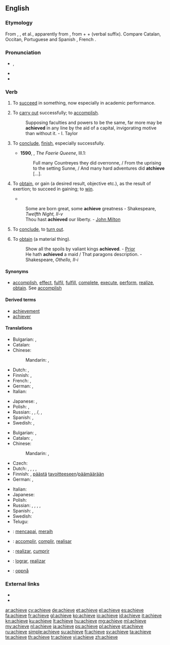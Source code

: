==English==

===Etymology===
From {{etyl|xno}} {{term|aschever|lang=fro}}, {{etyl|frm}} {{term|achever|lang=frm}}, {{term|achiever}} et al., apparently from {{etyl|LL.}} {{recons|accappo|accappō|lang=LL.}}, from {{term|ad||to|lang=la}} + {{term|caput||head|lang=la}} + {{term|-o|-ō|lang=la}} (verbal suffix). Compare Catalan, Occitan, Portuguese and Spanish {{term|acabar}}, French {{term|achever|lang=fr}}.

===Pronunciation===
* {{a|UK}} {{IPA|/əˈtʃiːv/}}, {{X-SAMPA|/@"tSi:v/}}
* {{audio|en-us-achieve.ogg|Audio (US)}}
* {{rhymes|iːv}}

===Verb===
{{en-verb|achiev|es}}

# {{intransitive}} To [[succeed]] in something, now especially in academic performance. {{defdate|from 14th c.}}
# {{transitive}} To [[carry out]] successfully; to [[accomplish]]. {{defdate|from 14th c.}}
#: Supposing faculties and powers to be the same, far more may be '''achieved''' in any line by the aid of a capital, invigorating motive than without it. - I. Taylor
# {{obsolete|transitive}} To [[conclude]], [[finish]], especially successfully. {{defdate|14th-18th c.}}
#* '''1590''', {{w|Edmund Spenser}}, ''The Faerie Queene'', III.1:
#*: Full many Countreyes they did overronne, / From the uprising to the setting Sunne, / And many hard adventures did '''atchieve''' [...].
# {{transitive}} To [[obtain]], or gain (a desired result, objective etc.), as the result of exertion; to succeed in gaining; to [[win]]. {{defdate|from 14th c.}}
#* {{quote-news
|year=2013
|date=January 22
|author=Phil McNulty
|title=Aston Villa 2-1 Bradford (3-4)
|work=BBC
|url=http://www.bbc.co.uk/sport/0/football/21022502
|page=
|passage=Bradford may have lost on the night but they stubbornly protected a 3-1 first-leg advantage to emulate a feat last '''achieved''' by Rochdale in 1962.}}
#: Some are born great, some '''achieve''' greatness - Shakespeare, ''Twelfth Night, II-v''
#: Thou hast '''achieved''' our liberty. - [[w:John Milton|John Milton]]
# {{obsolete|intransitive}} To [[conclude]], to [[turn out]]. {{defdate|14th-16th c.}}
# {{context|transitive|now|_|literary}} To [[obtain]] (a material thing). {{defdate|from 15th c.}}
#: Show all the spoils by valiant kings '''achieved'''. - [[Prior]]
#: He hath '''achieved''' a maid / That paragons description. - Shakespeare, ''Othello, II-i''

====Synonyms====
* [[accomplish]], [[effect]], [[fulfil]], [[fulfill]], [[complete]], [[execute]], [[perform]], [[realize]], [[obtain]]. See [[accomplish]]

====Derived terms====
* [[achievement]]
* [[achiever]]

====Translations====
{{trans-top|to carry out successfully; to accomplish}}
* Bulgarian: {{t+|bg|осъществявам}}, {{t+|bg|реализирам}}
* Catalan: {{t+|ca|acomplir}}
* Chinese:
*: Mandarin: {{t|cmn|實現|sc=Hani}}, {{t|cmn|实现|tr=shíxiàn|sc=Hani}}
* Dutch: {{t+|nl|bereiken}}, {{t+|nl|realiseren}}
* Finnish: {{t+|fi|saada aikaan}}, {{t+|fi|toteuttaa}}
* French: {{t+|fr|accomplir}}, {{t|fr|réaliser}}
* German: {{t+|de|erreichen}}, {{t|de|realisieren}}
* Italian: {{t+|it|realizzare}}
{{trans-mid}}
* Japanese: {{t+|ja|達成|alt=達成する|tr=たっせいする, tassei suru|sc=Jpan}}, {{t|ja|実現|tr=じつげんする, jitsugen suru|alt=実現する|sc=Jpan}}
* Polish: {{t+|pl|osiągnąć}}, {{t+|pl|zrealizować}}
* Russian: {{t|ru|выполнять|tr=vypolnjátʹ|sc=Cyrl}} {{impf}}, {{t|ru|выполнить|tr=výpolnitʹ|sc=Cyrl}} {{pf.}}, {{t|ru|реализовать|tr=realizovátʹ|sc=Cyrl}} {{impf}}/{{pf.}}, {{t|ru|осуществлять|tr=osuščestvljátʹ|sc=Cyrl}} {{impf}}, {{t|ru|осуществить|tr=osuščestvítʹ|sc=Cyrl}} {{pf.}}
* Spanish: {{t+|es|conseguir}}, {{t+|es|lograr}}
* Swedish: {{t+|sv|åstadkomma}}, {{t+|sv|uppnå}}
{{trans-bottom}}

{{trans-top|to obtain, or gain as the result of exertion}}
* Bulgarian: {{t+|bg|постигам}}, {{t+|bg|достигам}}
* Catalan: {{t+|ca|obtenir}}, {{t+|ca|aconseguir}}
* Chinese:
*: Mandarin: {{t|cmn|達到|sc=Hani}}, {{t|cmn|达到|tr=dádào|sc=Hani}}
* Czech: {{t+|cs|dosáhnout}}
* Dutch: {{t+|nl|bereiken}}, {{t+|nl|realiseren}}, {{t+|nl|verwerven}}, {{t+|nl|winnen}}, {{t+|nl|verkrijgen}}
* Finnish: {{t+|fi|saavuttaa}}, [[päästä]] [[tavoite|tavoitteeseen]]/[[päämäärä]]än
* German: {{t+|de|erreichen}}, {{t+|de|erlangen}}
{{trans-mid}}
* Italian: {{t+|it|ottenere}}
* Japanese: {{t+|ja|達成|alt=達成する|tr=たっせいする, tassei suru|sc=Jpan}}
* Polish: {{t+|pl|osiągnąć}}
* Russian: {{t+|ru|добиваться|tr=dobivátʹsja}} {{impf}}, {{t+|ru|добиться|tr=dobítʹsja}}, {{t|ru|достигать|tr=dostigátʹ|sc=Cyrl}} {{impf}}, {{t|ru|достичь|tr=dostíčʹ|sc=Cyrl}} {{pf.}}, {{t|ru|достигнуть|tr=dostígnutʹ|sc=Cyrl}} {{pf.}}
* Spanish: {{t+|es|conseguir}}, {{t+|es|lograr}}
* Swedish: {{t+|sv|uppnå}}
* Telugu: {{t+|te|సాధించు|tr=saadhinchu}}
{{trans-bottom}}

{{checktrans-top}}
* {{ttbc|id}}: [[capai|mencapai]], [[raih|meraih]]
* {{ttbc|ia}}: [[accomplir]], [[complir]], [[realisar]]
{{trans-mid}}
* {{ttbc|pt}}: [[realizar]], [[cumprir]]
* {{ttbc|es}}: [[lograr]], [[realizar]]
* {{ttbc|no}}: [[oppnå]]
{{trans-bottom}}

===External links===
* {{R:OneLook}}
* {{R:Webster 1913}}

[[ar:achieve]]
[[cy:achieve]]
[[de:achieve]]
[[et:achieve]]
[[el:achieve]]
[[es:achieve]]
[[fa:achieve]]
[[fr:achieve]]
[[gl:achieve]]
[[ko:achieve]]
[[io:achieve]]
[[id:achieve]]
[[it:achieve]]
[[kn:achieve]]
[[ku:achieve]]
[[lt:achieve]]
[[hu:achieve]]
[[mg:achieve]]
[[ml:achieve]]
[[my:achieve]]
[[nl:achieve]]
[[ja:achieve]]
[[ps:achieve]]
[[pl:achieve]]
[[pt:achieve]]
[[ru:achieve]]
[[simple:achieve]]
[[su:achieve]]
[[fi:achieve]]
[[sv:achieve]]
[[ta:achieve]]
[[te:achieve]]
[[th:achieve]]
[[tr:achieve]]
[[vi:achieve]]
[[zh:achieve]]